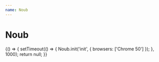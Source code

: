 ```yaml
---
name: Noub
---
```


# Noub


<div id="init" />

<Playground>
  {() => {
    setTimeout(() => {
      Noub.init('init', {
        browsers: ['Chrome 50']
      });
    }, 1000);
    return null;
  }}
</Playground>
